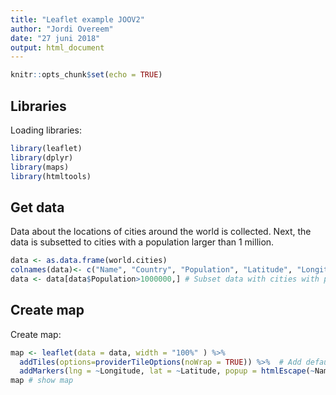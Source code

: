 ---
title: "Leaflet example JOOV2"
author: "Jordi Overeem"
date: "27 juni 2018"
output: html_document
---

```{r setup, include=FALSE}
knitr::opts_chunk$set(echo = TRUE)
```
## Libraries
Loading libraries:
```{r}
library(leaflet)
library(dplyr)
library(maps)
library(htmltools)
```
## Get data
Data about the locations of cities around the world is collected.
Next, the data is subsetted to cities with a population larger than 1 million.
```{r}
data <- as.data.frame(world.cities)
colnames(data)<- c("Name", "Country", "Population", "Latitude", "Longitude")
data <- data[data$Population>1000000,] # Subset data with cities with population > 1M
```

## Create map
Create map:

```{r}
map <- leaflet(data = data, width = "100%" ) %>%
  addTiles(options=providerTileOptions(noWrap = TRUE)) %>%  # Add default OpenStreetMap map tiles
  addMarkers(lng = ~Longitude, lat = ~Latitude, popup = htmlEscape(~Name))
map # show map
```
